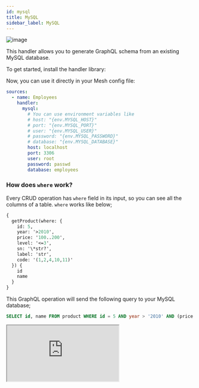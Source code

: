 ```yaml
---
id: mysql
title: MySQL
sidebar_label: MySQL
---
```

![image](https://user-images.githubusercontent.com/20847995/79219205-84e55580-7e5a-11ea-96e2-c39581b90e61.png)

This handler allows you to generate GraphQL schema from an existing MySQL database.

To get started, install the handler library:

<PackageInstall packages="@graphql-mesh/mysql" />

Now, you can use it directly in your Mesh config file:

```yaml
sources:
  - name: Employees
    handler:
      mysql:
        # You can use environment variables like
        # host: "{env.MYSQL_HOST}"
        # port: "{env.MYSQL_PORT}"
        # user: "{env.MYSQL_USER}"
        # password: "{env.MYSQL_PASSWORD}"
        # database: "{env.MYSQL_DATABASE}"
        host: localhost
        port: 3306
        user: root
        password: passwd
        database: employees
```

### How does `where` work?

Every CRUD operation has `where` field in its input, so you can see all the columns of a table. `where` works like below;
```graphql
{
  getProduct(where: {
    id: 5,
    year: '>2010',
    price: '100..200',
    level: '<=3',
    sn: '\*str?',
    label: 'str',
    code: '(1,2,4,10,11)'
  }) {
    id
    name
  }
}
```

This GraphQL operation will send the following query to your MySQL database;
```sql
SELECT id, name FROM product WHERE id = 5 AND year > '2010' AND (price BETWEEN '100' AND '200') AND level <= '3' AND sn LIKE '%str\_' AND label = 'str' AND code IN (1,2,4,10,11)
```

<iframe
     src="https://codesandbox.io/embed/github/Urigo/graphql-mesh/tree/master/examples/mysql-rfam?fontsize=14&hidenavigation=1&theme=dark&module=%2F.meshrc.yml"
     style={{width:"100%", height:"500px", border:"0", borderRadius: "4px", overflow:"hidden"}}
     title="mysql-rfam-example"
     allow="geolocation; microphone; camera; midi; vr; accelerometer; gyroscope; payment; ambient-light-sensor; encrypted-media; usb"
     sandbox="allow-modals allow-forms allow-popups allow-scripts allow-same-origin"/>

## Config API Reference

{@import ../generated-markdown/MySQLHandler.generated.md}
